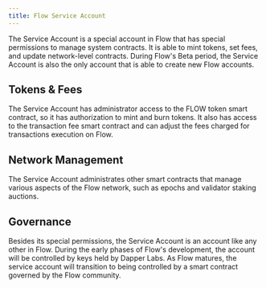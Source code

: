 ```yaml
---
title: Flow Service Account
---
```


The Service Account is a special account in Flow that has special permissions to manage system contracts. It is able to mint tokens, set fees, and update network-level contracts. During Flow's Beta period, the Service Account is also the only account that is able to create new Flow accounts.

## Tokens & Fees

The Service Account has administrator access to the FLOW token smart contract, so it has authorization to mint and burn tokens. It also has access to the transaction fee smart contract and can adjust the fees charged for transactions execution on Flow.

## Network Management

The Service Account administrates other smart contracts that manage various aspects of the Flow network, such as epochs and validator staking auctions.

## Governance

Besides its special permissions, the Service Account is an account like any other in Flow. During the early phases of Flow's development, the account will be controlled by keys held by Dapper Labs. As Flow matures, the service account will transition to being controlled by a smart contract governed by the Flow community.
